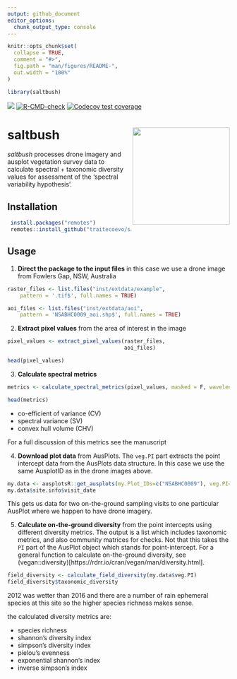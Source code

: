 ```yaml
---
output: github_document
editor_options: 
  chunk_output_type: console
---
```


<!-- README.md is generated from README.Rmd. Please edit that file -->

```r
knitr::opts_chunk$set(
  collapse = TRUE,
  comment = "#>",
  fig.path = "man/figures/README-",
  out.width = "100%"
)

library(saltbush)
```

<!-- badges: start -->
[![](https://img.shields.io/badge/lifecycle-experimental-orange.svg)](https://lifecycle.r-lib.org/articles/stages.html#experimental)
[![R-CMD-check](https://github.com/traitecoevo/saltbush/actions/workflows/R-CMD-check.yaml/badge.svg)](https://github.com/traitecoevo/saltbush/actions/workflows/R-CMD-check.yaml)
[![Codecov test coverage](https://codecov.io/gh/traitecoevo/saltbush/graph/badge.svg)](https://app.codecov.io/gh/traitecoevo/saltbush)
<!-- badges: end -->

# saltbush <img src="man/figures/saltbush_hex.png" align="right" width="220"/>

*saltbush* processes drone imagery and ausplot vegetation survey data to calculate spectral + taxonomic diversity values for assessment of the 'spectral variability hypothesis'.

## Installation

```r
 install.packages("remotes")
 remotes::install_github("traitecoevo/saltbush")
```

## Usage

1. **Direct the package to the input files** in this case we use a drone image from Fowlers Gap, NSW, Australia

```r

raster_files <- list.files("inst/extdata/example",
    pattern = '.tif$', full.names = TRUE)

aoi_files <- list.files("inst/extdata/aoi",
    pattern = 'NSABHC0009_aoi.shp$', full.names = TRUE)

```

2. **Extract pixel values** from the area of interest in the image

```r

pixel_values <- extract_pixel_values(raster_files, 
                                     aoi_files)

head(pixel_values)  

```

3. **Calculate spectral metrics** 
```r

metrics <- calculate_spectral_metrics(pixel_values, masked = F, wavelengths = colnames(pixel_values[, 2:6]), rarefaction = F)

head(metrics)

```

+ co-efficient of variance (CV)
+ spectral variance (SV)
+ convex hull volume (CHV)

For a full discussion of this metrics see the manuscript  

4. **Download plot data** from AusPlots. The `veg.PI` part extracts the point intercept data from the AusPlots data structure. In this case we use the same AusplotID as in the drone images above.  

```r
my.data <- ausplotsR::get_ausplots(my.Plot_IDs=c("NSABHC0009"), veg.PI=TRUE)
my.data$site.info$visit_date
```

This gets us data for two on-the-ground sampling visits to one particular AusPlot where we happen to have drone imagery. 

5. **Calculate on-the-ground diversity** from the point intercepts using different diversity metrics. The output is a list which includes taxonomic metrics, and also community matrices for checks.  Not that this takes the `PI` part of the AusPlot object which stands for point-intercept. For a general function to calculate on-the-ground diversity, see (vegan::diversity)[https://rdrr.io/cran/vegan/man/diversity.html].  

```r
field_diversity <- calculate_field_diversity(my.data$veg.PI)
field_diversity$taxonomic_diversity
```

2012 was wetter than 2016 and there are a number of rain ephemeral species at this site so the higher species richness makes sense.  

the calculated diversity metrics are:

+ species richness
+ shannon's diversity index
+ simpson's diversity index
+ pielou's evenness
+ exponential shannon's index
+ inverse simpson's index

